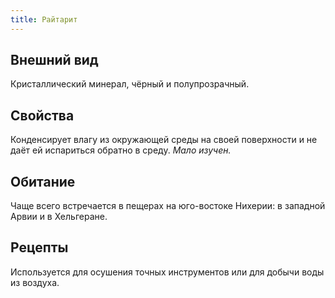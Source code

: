 ```yaml
---
title: Райтарит
---
```


<ButtonCover src="/menu/guidebook/books/herbarium/minerals/raitarit/pic.jpg" title="Райтарит"/>

## Внешний вид
Кристаллический минерал, чёрный и полупрозрачный.  

## Свойства
Конденсирует влагу из окружающей среды на своей поверхности и не даёт ей испариться обратно в среду. *Мало изучен.*

## Обитание
Чаще всего встречается в пещерах на юго-востоке Нихерии: в западной Арвии и в Хельгеране.

## Рецепты
Используется для осушения точных инструментов или для добычи воды из воздуха.